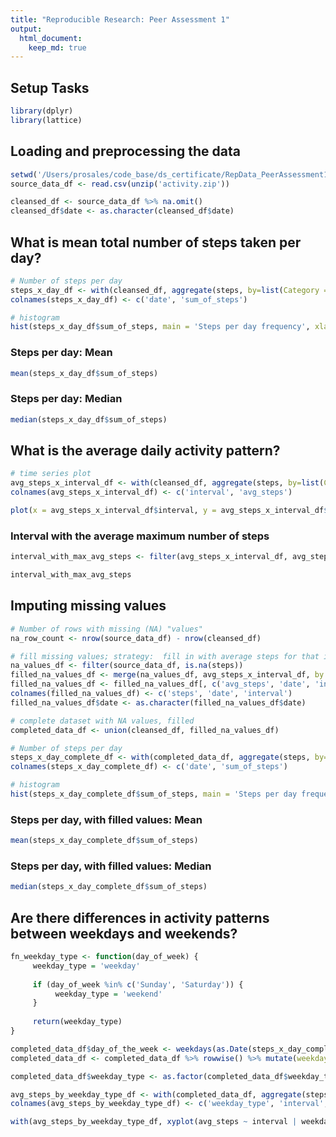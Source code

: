 ```yaml
---
title: "Reproducible Research: Peer Assessment 1"
output: 
  html_document:
    keep_md: true
---
```


## Setup Tasks
```r
library(dplyr)
library(lattice)
```

## Loading and preprocessing the data
```r
setwd('/Users/prosales/code_base/ds_certificate/RepData_PeerAssessment1')
source_data_df <- read.csv(unzip('activity.zip'))

cleansed_df <- source_data_df %>% na.omit()
cleansed_df$date <- as.character(cleansed_df$date)
```


## What is mean total number of steps taken per day?
```r
# Number of steps per day
steps_x_day_df <- with(cleansed_df, aggregate(steps, by=list(Category = date), FUN=sum))
colnames(steps_x_day_df) <- c('date', 'sum_of_steps')

# histogram
hist(steps_x_day_df$sum_of_steps, main = 'Steps per day frequency', xlab = 'Number of Steps', ylab = 'Frequency')
```

### Steps per day: Mean
```r
mean(steps_x_day_df$sum_of_steps)
```

### Steps per day:  Median
```r
median(steps_x_day_df$sum_of_steps)
```


## What is the average daily activity pattern?
```r
# time series plot
avg_steps_x_interval_df <- with(cleansed_df, aggregate(steps, by=list(Category = interval), FUN=mean))
colnames(avg_steps_x_interval_df) <- c('interval', 'avg_steps')

plot(x = avg_steps_x_interval_df$interval, y = avg_steps_x_interval_df$avg_steps, type = 'l', main = 'Average Number of Steps per Interval', ylab = 'Average Number of Steps', xlab = 'Interval')
```

### Interval with the average maximum number of steps
```r
interval_with_max_avg_steps <- filter(avg_steps_x_interval_df, avg_steps == max(avg_steps_x_interval_df$avg_steps))$interval

interval_with_max_avg_steps
```


## Imputing missing values
```r
# Number of rows with missing (NA) "values"
na_row_count <- nrow(source_data_df) - nrow(cleansed_df)

# fill missing values; strategy:  fill in with average steps for that interval
na_values_df <- filter(source_data_df, is.na(steps)) 
filled_na_values_df <- merge(na_values_df, avg_steps_x_interval_df, by = 'interval')
filled_na_values_df <- filled_na_values_df[, c('avg_steps', 'date', 'interval')]
colnames(filled_na_values_df) <- c('steps', 'date', 'interval')
filled_na_values_df$date <- as.character(filled_na_values_df$date)

# complete dataset with NA values, filled
completed_data_df <- union(cleansed_df, filled_na_values_df)

# Number of steps per day
steps_x_day_complete_df <- with(completed_data_df, aggregate(steps, by=list(Category = date), FUN=sum))
colnames(steps_x_day_complete_df) <- c('date', 'sum_of_steps')

# histogram
hist(steps_x_day_complete_df$sum_of_steps, main = 'Steps per day frequency, with missing values filled', xlab = 'Number of Steps', ylab = 'Frequency')
```


### Steps per day, with filled values: Mean 
```r
mean(steps_x_day_complete_df$sum_of_steps)
```

### Steps per day, with filled values: Median 
```r
median(steps_x_day_complete_df$sum_of_steps)
```

## Are there differences in activity patterns between weekdays and weekends?
```r
fn_weekday_type <- function(day_of_week) {
     weekday_type = 'weekday'
     
     if (day_of_week %in% c('Sunday', 'Saturday')) {
          weekday_type = 'weekend'          
     }
     
     return(weekday_type)
}

completed_data_df$day_of_the_week <- weekdays(as.Date(steps_x_day_complete_df$date, '%Y-%m-%d'))
completed_data_df <- completed_data_df %>% rowwise() %>% mutate(weekday_type = fn_weekday_type(day_of_the_week))

completed_data_df$weekday_type <- as.factor(completed_data_df$weekday_type)

avg_steps_by_weekday_type_df <- with(completed_data_df, aggregate(steps, by=list(Category = weekday_type, interval), FUN=mean))
colnames(avg_steps_by_weekday_type_df) <- c('weekday_type', 'interval', 'avg_steps')

with(avg_steps_by_weekday_type_df, xyplot(avg_steps ~ interval | weekday_type, layout=c(1,2), type = 'l', main = 'Average number of steps per interval', xlab = 'Interval', ylab = 'Average number of steps'))
```
